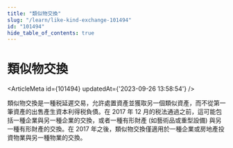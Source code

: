 ```yaml
---
title: "類似物交換"
slug: "/learn/like-kind-exchange-101494"
id: "101494"
hide_table_of_contents: true
---
```



# 類似物交換

<ArticleMeta id={101494} updatedAt={'2023-09-26 13:58:54'} />
<div className='border-solid border-b border-t-0 my-4 border-[var(--ifm-color-gray-300)]' />

類似物交換是一種税延遲交易，允許處置資產並獲取另一個類似資產，而不從第一筆資產的出售產生資本利得税負債。在 2017 年 12 月的税法通過之前，這可能包括一種企業與另一種企業的交換，或者一種有形財產 (如藝術品或重型設備) 與另一種有形財產的交換。在 2017 年之後，類似物交換僅適用於一種企業或房地產投資物業與另一種物業的交換。
